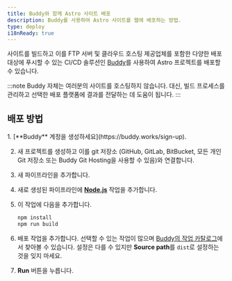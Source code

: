 ```yaml
---
title: Buddy와 함께 Astro 사이트 배포
description: Buddy를 사용하여 Astro 사이트를 웹에 배포하는 방법.
type: deploy
i18nReady: true
---
```


사이트를 빌드하고 이를 FTP 서버 및 클라우드 호스팅 제공업체를 포함한 다양한 배포 대상에 푸시할 수 있는 CI/CD 솔루션인 [Buddy](https://buddy.works/)를 사용하여 Astro 프로젝트를 배포할 수 있습니다.

:::note
Buddy 자체는 여러분의 사이트를 호스팅하지 않습니다. 대신, 빌드 프로세스를 관리하고 선택한 배포 플랫폼에 결과를 전달하는 데 도움이 됩니다.
:::

## 배포 방법

<Steps>
1. [**Buddy** 계정을 생성하세요](https://buddy.works/sign-up).

2. 새 프로젝트를 생성하고 이를 git 저장소 (GitHub, GitLab, BitBucket, 모든 개인 Git 저장소 또는 Buddy Git Hosting을 사용할 수 있음)와 연결합니다.

3. 새 파이프라인을 추가합니다.

4. 새로 생성된 파이프라인에 **[Node.js](https://buddy.works/actions/node-js)** 작업을 추가합니다.

5. 이 작업에 다음을 추가합니다.

   ```bash
   npm install
   npm run build
   ```

6. 배포 작업을 추가합니다. 선택할 수 있는 작업이 많으며 [Buddy의 작업 카탈로그](https://buddy.works/actions)에서 찾아볼 수 있습니다. 설정은 다를 수 있지만 **Source path**를 `dist`로 설정하는 것을 잊지 마세요.

7. **Run** 버튼을 누릅니다.
</Steps>
